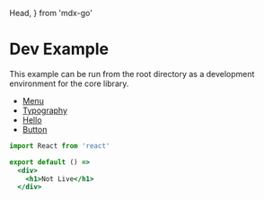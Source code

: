   Head,
} from 'mdx-go'

<Head>
  <title>Hello</title>
</Head>



# Dev Example

This example can be run from the root directory as a development environment for the core library.

- [Menu](/_)
- [Typography](/typography)
- [Hello](/hello)
- [Button](/components/button)


```jsx
import React from 'react'

export default () =>
  <div>
    <h1>Not Live</h1>
  </div>
```
